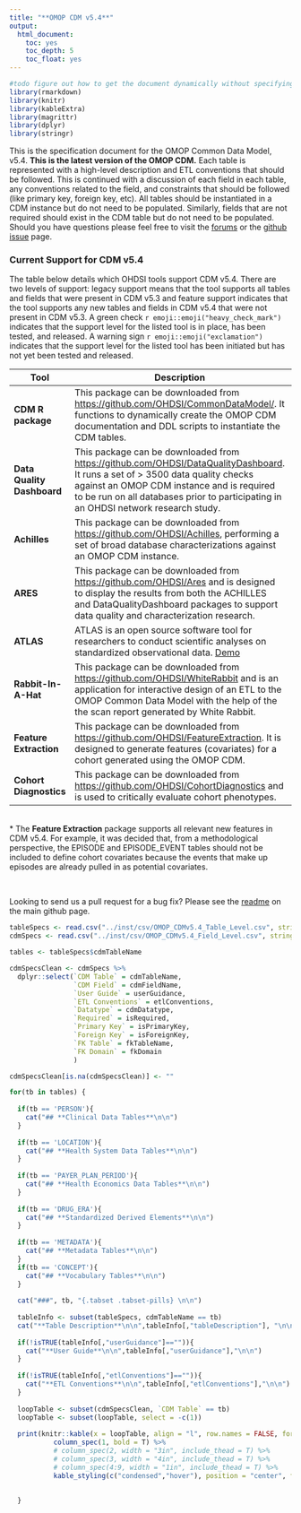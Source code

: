 ```yaml
---
title: "**OMOP CDM v5.4**"
output:
  html_document:
    toc: yes
    toc_depth: 5
    toc_float: yes
---
```


```r

#todo figure out how to get the document dynamically without specifying the name
library(rmarkdown)
library(knitr)
library(kableExtra)
library(magrittr)
library(dplyr)
library(stringr)

```

This is the specification document for the OMOP Common Data Model, v5.4. **This is the latest version of the OMOP CDM.**  Each table is represented with a high-level description and ETL conventions that should be followed. This is continued with a discussion of each field in each table, any conventions related to the field, and constraints that should be followed (like primary key, foreign key, etc). All tables should be instantiated in a CDM instance but do not need to be populated. Similarly, fields that are not required should exist in the CDM table but do not need to be populated. Should you have questions please feel free to visit the [forums](https://forums.ohdsi.org/) or the [github issue](https://github.com/ohdsi/CommonDataModel/issues) page.

### Current Support for CDM v5.4


The table below details which OHDSI tools support CDM v5.4. There are two levels of support: legacy support means that the tool supports all tables and fields that were present in CDM v5.3 and feature support indicates that the tool supports any new tables and fields in CDM v5.4 that were not present in CDM v5.3. A green check `r emoji::emoji("heavy_check_mark")` indicates that the support level for the listed tool is in place, has been tested, and released. A warning sign `r emoji::emoji("exclamation")` indicates that the support level for the listed tool has been initiated but has not yet been tested and released. 
<br>


|**Tool**|**Description**|**Legacy Support**|**Feature Support**|
|--|--|--|--|
|**CDM R package**|This package can be downloaded from [https://github.com/OHDSI/CommonDataModel/](https://github.com/OHDSI/CommonDataModel/). It functions to dynamically create the OMOP CDM documentation and DDL scripts to instantiate the CDM tables. |`r emoji::emoji("heavy_check_mark")`|`r emoji::emoji("heavy_check_mark")`
|**Data Quality Dashboard**|This package can be downloaded from [https://github.com/OHDSI/DataQualityDashboard](https://github.com/OHDSI/DataQualityDashboard). It runs a set of > 3500 data quality checks against an OMOP CDM instance and is required to be run on all databases prior to participating in an OHDSI network research study.|`r emoji::emoji("heavy_check_mark")`| `r emoji::emoji("exclamation")`
|**Achilles**|This package can be downloaded from [https://github.com/OHDSI/Achilles](https://github.com/OHDSI/Achilles), performing a set of broad database characterizations against an OMOP CDM instance. |`r emoji::emoji("heavy_check_mark")`|`r emoji::emoji("exclamation")`
|**ARES**|This package can be downloaded from [https://github.com/OHDSI/Ares](https://github.com/OHDSI/Ares) and is designed to display the results from both the ACHILLES and DataQualityDashboard packages to support data quality and characterization research.|`r emoji::emoji("heavy_check_mark")`|`r emoji::emoji("exclamation")`
|**ATLAS**|ATLAS is an open source software tool for researchers to conduct scientific analyses on standardized observational data. [Demo](http://atlas-demo.ohdsi.org/) |`r emoji::emoji("heavy_check_mark")`|`r emoji::emoji("exclamation")`
|**Rabbit-In-A-Hat**|This package can be downloaded from [https://github.com/OHDSI/WhiteRabbit](https://github.com/OHDSI/WhiteRabbit) and is an application for interactive design of an ETL to the OMOP Common Data Model with the help of the the scan report generated by White Rabbit.|`r emoji::emoji("heavy_check_mark")`|`r emoji::emoji("heavy_check_mark")`
|**Feature Extraction**|This package can be downloaded from [https://github.com/OHDSI/FeatureExtraction](https://github.com/OHDSI/FeatureExtraction). It is designed to generate features (covariates) for a cohort generated using the OMOP CDM. |`r emoji::emoji("heavy_check_mark")`|`r emoji::emoji("heavy_check_mark")`*
|**Cohort Diagnostics**|This package can be downloaded from [https://github.com/OHDSI/CohortDiagnostics](https://github.com/OHDSI/CohortDiagnostics) and is used to critically evaluate cohort phenotypes. |`r emoji::emoji("heavy_check_mark")`|`r emoji::emoji("exclamation")`
<br>
\* The **Feature Extraction** package supports all relevant new features in CDM v5.4. For example, it was decided that, from a methodological perspective, the EPISODE and EPISODE_EVENT tables should not be included to define cohort covariates because the events that make up episodes are already pulled in as potential covariates.

<br>

Looking to send us a pull request for a bug fix? Please see the [readme](https://github.com/OHDSI/CommonDataModel#readme) on the main github page.

```r
tableSpecs <- read.csv("../inst/csv/OMOP_CDMv5.4_Table_Level.csv", stringsAsFactors = FALSE)
cdmSpecs <- read.csv("../inst/csv/OMOP_CDMv5.4_Field_Level.csv", stringsAsFactors = FALSE)

tables <- tableSpecs$cdmTableName

cdmSpecsClean <- cdmSpecs %>%
  dplyr::select(`CDM Table` = cdmTableName,
                `CDM Field` = cdmFieldName,
                `User Guide` = userGuidance,
                `ETL Conventions` = etlConventions,
                `Datatype` = cdmDatatype,
                `Required` = isRequired,
                `Primary Key` = isPrimaryKey,
                `Foreign Key` = isForeignKey,
                `FK Table` = fkTableName,
                `FK Domain` = fkDomain
                )

cdmSpecsClean[is.na(cdmSpecsClean)] <- ""

for(tb in tables) {
  
  if(tb == 'PERSON'){
    cat("## **Clinical Data Tables**\n\n")
  }
  
  if(tb == 'LOCATION'){
    cat("## **Health System Data Tables**\n\n")
  }
  
  if(tb == 'PAYER_PLAN_PERIOD'){
    cat("## **Health Economics Data Tables**\n\n")
  }
  
  if(tb == 'DRUG_ERA'){
    cat("## **Standardized Derived Elements**\n\n")
  }
  
  if(tb == 'METADATA'){
    cat("## **Metadata Tables**\n\n")
  }
  if(tb == 'CONCEPT'){
    cat("## **Vocabulary Tables**\n\n")
  }
  
  cat("###", tb, "{.tabset .tabset-pills} \n\n")
  
  tableInfo <- subset(tableSpecs, cdmTableName == tb)
  cat("**Table Description**\n\n",tableInfo[,"tableDescription"], "\n\n")
  
  if(!isTRUE(tableInfo[,"userGuidance"]=="")){
    cat("**User Guide**\n\n",tableInfo[,"userGuidance"],"\n\n")
  }
  
  if(!isTRUE(tableInfo[,"etlConventions"]=="")){
    cat("**ETL Conventions**\n\n",tableInfo[,"etlConventions"],"\n\n")
  }
  
  loopTable <- subset(cdmSpecsClean, `CDM Table` == tb)
  loopTable <- subset(loopTable, select = -c(1))
 
  print(knitr::kable(x = loopTable, align = "l", row.names = FALSE, format = "html", escape = FALSE) %>%
           column_spec(1, bold = T) %>%
           # column_spec(2, width = "3in", include_thead = T) %>%
           # column_spec(3, width = "4in", include_thead = T) %>%
           # column_spec(4:9, width = "1in", include_thead = T) %>%
           kable_styling(c("condensed","hover"), position = "center", full_width = T, font_size = 13))
         
  
  }



```
